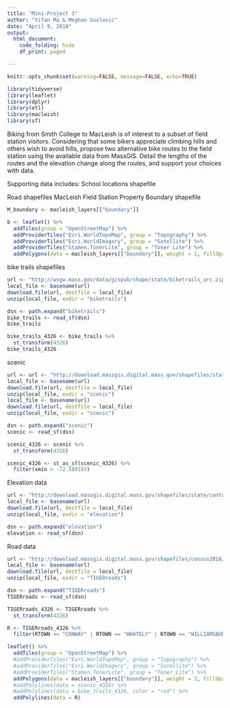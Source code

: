 ```yaml
---
title: "Mini-Project 3"
author: "Yifan Ma & Meghan Suslovic"
date: "April 9, 2018"
output: 
  html_document:
    code_folding: hide
    df_print: paged 

---
```


```r
knitr::opts_chunk$set(warning=FALSE, message=FALSE, echo=TRUE)
```

```r
library(tidyverse)
library(leaflet)
library(dplyr)
library(etl)
library(macleish)
library(sf)
```

Biking from Smith College to MacLeish is of interest to a subset of field station visitors. Considering that some bikers appreciate climbing hills and others wish to avoid hills, propose two alternative bike routes to the field station using the available data from MassGIS. Detail the lengths of the routes and the elevation change along the routes, and support your choices with data.

Supporting data includes:
School locations shapefile

Road shapefiles
MacLeish Field Station Property Boundary shapefile

```r
M_boundary <- macleish_layers[["boundary"]]

b <- leaflet() %>%
  addTiles(group = "OpenStreetMap") %>%
  addProviderTiles("Esri.WorldTopoMap", group = "Topography") %>%
  addProviderTiles("Esri.WorldImagery", group = "Satellite") %>%
  addProviderTiles("Stamen.TonerLite", group = "Toner Lite") %>%
  addPolygons(data = macleish_layers[["boundary"]], weight = 1, fillOpacity = 0.01, group = "Boundaries")
```

bike trails shapefiles

```r
url <- "http://wsgw.mass.gov/data/gispub/shape/state/biketrails_arc.zip"
local_file <- basename(url)
download.file(url, destfile = local_file)
unzip(local_file, exdir = "biketrails")

dsn <- path.expand("biketrails")
bike_trails <- read_sf(dsn)
bike_trails
```

```r
bike_trails_4326 <- bike_trails %>%
  st_transform(4326)
bike_trails_4326
```

scenic 

```r
url <- url <- "http://download.massgis.digital.mass.gov/shapefiles/state/contours250k.zip"
local_file <- basename(url)
download.file(url, destfile = local_file)
unzip(local_file, exdir = "scenic")
local_file <- basename(url)
download.file(url, destfile = local_file)
unzip(local_file, exdir = "scenic")

dsn <- path.expand("scenic")
scenic <- read_sf(dsn)

scenic_4326 <- scenic %>%
  st_transform(4326)

scenic_4326 <- st_as_sf(scenic_4326) %>%
  filter(xmin > -72.589193)
```


Elevation data

```r
url <- "http://download.massgis.digital.mass.gov/shapefiles/state/contours250k.zip"
local_file <- basename(url)
download.file(url, destfile = local_file)
unzip(local_file, exdir = "elevation")

dsn <- path.expand("elevation")
elevation <- read_sf(dsn)


```

Road data


```r
url <- "http://download.massgis.digital.mass.gov/shapefiles/census2010/CENSUS2010TIGERROADS_SHP.zip"
local_file <- basename(url)
download.file(url, destfile = local_file)
unzip(local_file, exdir = "TIGERroads")

```


```r
dsn <- path.expand("TIGERroads")
TIGERroads <- read_sf(dsn)

TIGERroads_4326 <- TIGERroads %>%
  st_transform(4326)

```

```r
R <- TIGERroads_4326 %>%
  filter(RTOWN == "CONWAY" | RTOWN == "WHATELY" | RTOWN == "WILLIAMSBURG" | RTOWN == "HATFIELD" | RTOWN == "DEERFIELD" | RTOWN == "NORTHAMPTON")
```


```r
leaflet() %>%
  addTiles(group = "OpenStreetMap") %>%
  #addProviderTiles("Esri.WorldTopoMap", group = "Topography") %>%
  #addProviderTiles("Esri.WorldImagery", group = "Satellite") %>%
  #addProviderTiles("Stamen.TonerLite", group = "Toner Lite") %>%
  addPolygons(data = macleish_layers[["boundary"]], weight = 2, fillOpacity = 0.01, group = "Boundaries") %>%
  #addPolylines(data = scenic_4326) %>%
  #addPolylines(data = bike_trails_4326, color = "red") %>%
  addPolylines(data = R)
```

```r

```

